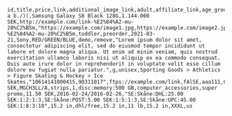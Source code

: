 ```csv
id,title,price,link,additional_image_link,adult,affiliate_link,age_group,availability,availability_date,brand,color,condition,delta_command,description,energy_efficiency_class,gender,google_product_category,gtin,image_link,is_bundle,item_group_id,material,member_price,mpn,pattern,prisjakt_id,product_detail(section_name:attribute_name:attribute_value),product_type,promotion_id,sale_price,sale_price_effective_date,shipping(country:region:service:price:min_handling_time:max_handling_time:min_transit_time:max_transit_time),shipping_height,shipping_label,shipping_length,shipping_weight,shipping_width,size,size_system
a b./)(,Samsung Galaxy S8 Black 128G,1.144.000 SEK,http://example.com/link-%E2%84%A2-mu-20%C2%B5m,"https://example.com/image1.jpg,https://example.com/image2.jpg",fAlSE,http://example.com/link-%E2%84%A2-mu-20%C2%B5m,toddler,preorder,2021-03-21,Sony,RED/GREEN/BLUE,demo,remove,"Lorem ipsum dolor sit amet, consectetur adipiscing elit, sed do eiusmod tempor incididunt ut labore et dolore magna aliqua. Ut enim ad minim veniam, quis nostrud exercitation ullamco laboris nisi ut aliquip ex ea commodo consequat. Duis aute irure dolor in reprehenderit in voluptate velit esse cillum dolore eu fugiat nulla pariatur.",g,unisex,Sporting Goods > Athletics > Figure Skating & Hockey > Ice Skates,"10614141000415,90311017",ftps://example.com/link,fAlSE,aaa111,Cotton/Leather,1.144.000 SEK,MGCH3LL/A,strips,1,disc:memory:500 GB,computer_accessories,super promo,11.50 SEK,2016-02-24/2016-02-26,"SE:Skåne:DHL:25.00 SEK:1:2:1:3,SE:Skåne:POST:5.00 SEK:1:5:1:3,SE:Skåne:UPC:45.00 SEK:1:8:3:10",15.2 in,dhl/free,15.2 in,11 lb,15.2 in,XXXL,us
```